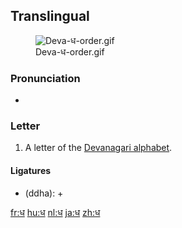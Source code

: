 ==Translingual==
[[File:Deva-ध-order.gif|thumb]]

===Pronunciation===
* {{IPA|/dʱə/|lang=mul}}

===Letter===
{{mul-deva|dha}}

# A letter of the [[Devanagari alphabet]].

====Ligatures====
{{rfc-header|Ligatures|lang=mul}}
* {{Deva|[[द्ध]]}} (ddha): {{Deva|[[द]]}} + {{Deva|ध}}

[[fr:ध]]
[[hu:ध]]
[[nl:ध]]
[[ja:ध]]
[[zh:ध]]